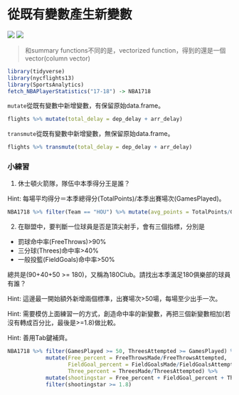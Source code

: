 # 從既有變數產生新變數{-}

![](/Users/chenpoming/Desktop/mutate.png)
![](/Users/chenpoming/Desktop/mutate2.png)

> 和summary functions不同的是，vectorized function，得到的還是一個vector(column vector)

```r
library(tidyverse)
library(nycflights13)
library(SportsAnalytics)
fetch_NBAPlayerStatistics("17-18") -> NBA1718
```

`mutate`從既有變數中新增變數，有保留原始data.frame。
```r
flights %>% mutate(total_delay = dep_delay + arr_delay)
```

`transmute`從既有變數中新增變數，無保留原始data.frame。
```r
flights %>% transmute(total_delay = dep_delay + arr_delay)
```

### 小練習{-}
1. 休士頓火箭隊，隊伍中本季得分王是誰？

Hint: 每場平均得分＝本季總得分(TotalPoints)/本季出賽場次(GamesPlayed)。
```r
NBA1718 %>% filter(Team == "HOU") %>% mutate(avg_points = TotalPoints/GamesPlayed) %>% select(1:5, avg_points)
```

2. 在聯盟中，要判斷一位球員是否是頂尖射手，會有三個指標，分別是
- 罰球命中率(FreeThrows)>90%
- 三分球(Threes)命中率>40%
- 一般投籃(FieldGoals)命中率>50%

總共是(90+40+50 >= 180)，又稱為180Club。請找出本季滿足180俱樂部的球員有誰？

Hint: 這邊最一開始額外新增兩個標準，出賽場次>50場，每場至少出手一次。

Hint: 需要模仿上面練習一的方式，創造命中率的新變數，再把三個新變數相加(若沒有轉成百分比，最後是>=1.8)做比較。

Hint: 善用Tab鍵補齊。

```r
NBA1718 %>% filter(GamesPlayed >= 50, ThreesAttempted >= GamesPlayed) %>%
            mutate(Free_percent = FreeThrowsMade/FreeThrowsAttempted, 
                   FieldGoal_percent = FieldGoalsMade/FieldGoalsAttempted, 
                   Three_percent = ThreesMade/ThreesAttempted) %>% 
            mutate(shootingstar = Free_percent + FieldGoal_percent + Three_percent) %>%
            filter(shootingstar >= 1.8)
```





